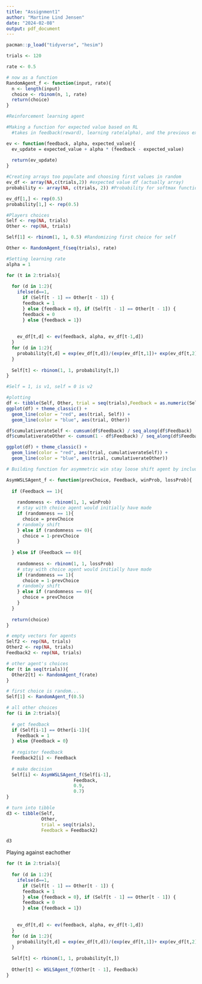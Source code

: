 ```yaml
---
title: "Assignment1"
author: "Martine Lind Jensen"
date: "2024-02-08"
output: pdf_document
---
```

```r
pacman::p_load("tidyverse", "hesim")
```

```r
trials <- 120
```

```r

rate <- 0.5

# now as a function
RandomAgent_f <- function(input, rate){
  n <- length(input)
  choice <- rbinom(n, 1, rate)
  return(choice)
}
```


```r
#Reinforcement learning agent 

#Making a function for expected value based on RL 
  #takes in feedback(reward), learning rate(alpha), and the previous expected value to update a new expected value for the next trial

ev <- function(feedback, alpha, expected_value){
  ev_update = expected_value + alpha * (feedback - expected_value)
  
  return(ev_update)
}

#Creating arrays too populate and choosing first values in random
ev_df <- array(NA,c(trials,2)) #expected value df (actually array)
probability <- array(NA, c(trials, 2)) #Probability for softmax function

ev_df[1,] <- rep(0.5)
probability[1,] <- rep(0.5)

#Players choices 
Self <- rep(NA, trials)
Other <- rep(NA, trials)

Self[1] <- rbinom(1, 1, 0.5) #Randomizing first choice for self  

Other <- RandomAgent_f(seq(trials), rate)

#Setting learning rate 
alpha = 1

for (t in 2:trials){
  
  for (d in 1:2){
    ifelse(d==1, 
      if (Self[t - 1] == Other[t - 1]) {
      feedback = 1
      } else {feedback = 0}, if (Self[t - 1] == Other[t - 1]) {
      feedback = 0
      } else {feedback = 1})
    
  
    ev_df[t,d] <- ev(feedback, alpha, ev_df[t-1,d])
  }
  for (d in 1:2){
    probability[t,d] = exp(ev_df[t,d])/(exp(ev_df[t,1])+ exp(ev_df[t,2]))
  }
    
  Self[t] <- rbinom(1, 1, probability[t,])
}

#Self = 1, is v1, self = 0 is v2
```

```r
#plotting
df <- tibble(Self, Other, trial = seq(trials),Feedback = as.numeric(Self == Other))
ggplot(df) + theme_classic() +
  geom_line(color = "red", aes(trial, Self)) +
  geom_line(color = "blue", aes(trial, Other))

df$cumulativerateSelf <- cumsum(df$Feedback) / seq_along(df$Feedback)
df$cumulativerateOther <- cumsum(1 - df$Feedback) / seq_along(df$Feedback)

ggplot(df) + theme_classic() +
  geom_line(color = "red", aes(trial, cumulativerateSelf)) +
  geom_line(color = "blue", aes(trial, cumulativerateOther))
```


```r
# Building function for asymmetric win stay loose shift agent by including probabilities for winning and loosing

AsymWSLSAgent_f <- function(prevChoice, Feedback, winProb, lossProb){
  
  if (Feedback == 1){
    
    randomness <- rbinom(1, 1, winProb)
    # stay with choice agent would initially have made
    if (randomness == 1){
      choice = prevChoice 
    # randomly shift
    } else if (randomness == 0){
      choice = 1-prevChoice
    }
      
  } else if (Feedback == 0){
    
    randomness <- rbinom(1, 1, lossProb)
    # stay with choice agent would initially have made
    if (randomness == 1){
      choice = 1-prevChoice
    # randomly shift
    } else if (randomness == 0){
      choice = prevChoice
    }
  }
  
  return(choice)
}

# empty vectors for agents
Self2 <- rep(NA, trials)
Other2 <- rep(NA, trials)
Feedback2 <- rep(NA, trials)

# other agent's choices
for (t in seq(trials)){
  Other2[t] <- RandomAgent_f(rate)
}

# first choice is random...
Self[1] <- RandomAgent_f(0.5)

# all other choices
for (i in 2:trials){
  
  # get feedback
  if (Self[i-1] == Other[i-1]){
    Feedback = 1
  } else {Feedback = 0}
  
  # register feedback
  Feedback2[i] <- Feedback
  
  # make decision
  Self[i] <- AsymWSLSAgent_f(Self[i-1], 
                         Feedback,
                         0.9,
                         0.7)
}

# turn into tibble
d3 <- tibble(Self,
             Other,
             trial = seq(trials),
             Feedback = Feedback2)

d3
```

Playing against eachother
```r
for (t in 2:trials){
  
  for (d in 1:2){
    ifelse(d==1, 
      if (Self[t - 1] == Other[t - 1]) {
      feedback = 1
      } else {feedback = 0}, if (Self[t - 1] == Other[t - 1]) {
      feedback = 0
      } else {feedback = 1})
    
  
    ev_df[t,d] <- ev(feedback, alpha, ev_df[t-1,d])
  }
  for (d in 1:2){
    probability[t,d] = exp(ev_df[t,d])/(exp(ev_df[t,1])+ exp(ev_df[t,2]))
  }
    
  Self[t] <- rbinom(1, 1, probability[t,])
  
  Other[t] <- WSLSAgent_f(Other[t - 1], Feedback)
}
```

